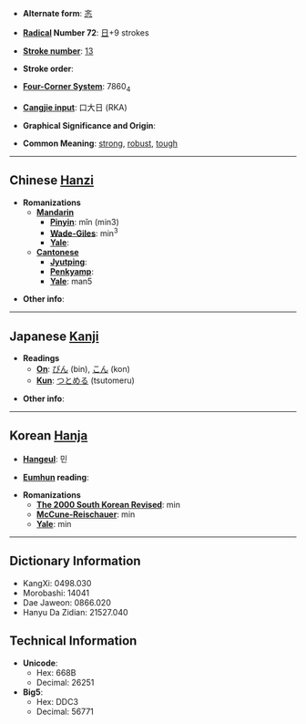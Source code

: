 * '''Alternate form''': [[忞]]

* '''[[Wiktionary:Chinese radical index| Radical]] Number 72''': [[Wiktionary:Chinese radical index 日|日]]+9 strokes

* '''[[Wiktionary:Chinese total strokes index|Stroke number]]''': [[Wiktionary:Chinese total strokes index 13|13]]

* '''Stroke order''': 

* '''[[Wiktionary:Chinese four corner index|Four-Corner System]]''': 7860<sub>4</sub>

* '''[[Wiktionary:Chinese Cangjie index|Cangjie input]]''': 口大日 (RKA)

* '''Graphical Significance and Origin''': 

* '''Common Meaning''': [[strong]], [[robust]], [[tough]]

----

== Chinese [[Hanzi]] ==

* '''Romanizations'''
** '''[[Mandarin]]'''
*** '''[[Pinyin]]''': mǐn (min3)
*** '''[[Wade-Giles]]''': min<sup>3</sup>
*** '''[[Yale]]''': 
** '''[[Cantonese]]'''
*** '''[[Jyutping]]''':
*** '''[[Penkyamp]]''': 
*** '''[[Yale]]''': man5

* '''Other info''': 

----

== Japanese [[Kanji]] ==

* '''Readings'''
** '''[[On]]''': [[びん]] (bin), [[こん]] (kon)
** '''[[Kun]]''': [[つとめる]] (tsutomeru)

* '''Other info''':  

----

== Korean [[Hanja]] ==

* '''[[Hangeul]]''': 민

* '''[[Eumhun]] reading''': 

* '''Romanizations'''
** '''[[The 2000 South Korean Revised Romanization|The 2000 South Korean Revised]]''': min
** '''[[McCune-Reischauer]]''': min
** '''[[Yale]]''': min

----

== Dictionary Information ==

* KangXi: 0498.030
* Morobashi: 14041
* Dae Jaweon: 0866.020
* Hanyu Da Zidian: 21527.040

== Technical Information ==

* '''Unicode''':
** Hex: 668B
** Decimal: 26251
* '''Big5''':
** Hex: DDC3
** Decimal: 56771